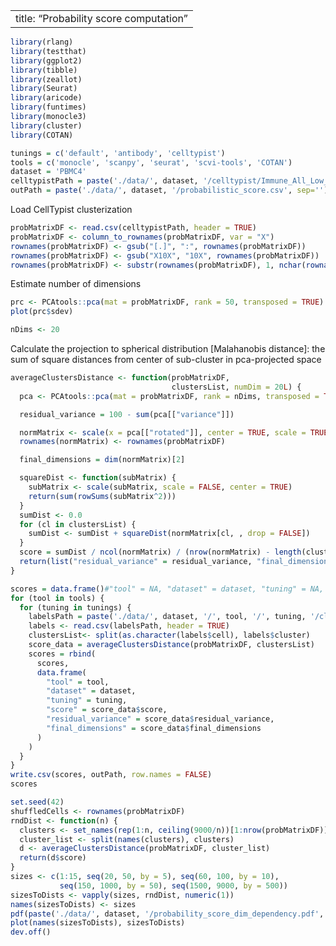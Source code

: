 
---
  title: "Probability score computation"
---

```r
library(rlang)
library(testthat)
library(ggplot2)
library(tibble)
library(zeallot)
library(Seurat)
library(aricode)
library(funtimes)
library(monocle3)
library(cluster)
library(COTAN)

tunings = c('default', 'antibody', 'celltypist')
tools = c('monocle', 'scanpy', 'seurat', 'scvi-tools', 'COTAN')
dataset = 'PBMC4'
celltypistPath = paste('./data/', dataset, '/celltypist/Immune_All_Low_probability_matrix.csv', sep='')
outPath = paste('./data/', dataset, '/probabilistic_score.csv', sep='')
```

Load CellTypist clusterization

```r
probMatrixDF <- read.csv(celltypistPath, header = TRUE)
probMatrixDF <- column_to_rownames(probMatrixDF, var = "X")
rownames(probMatrixDF) <- gsub("[.]", ":", rownames(probMatrixDF))
rownames(probMatrixDF) <- gsub("X10X", "10X", rownames(probMatrixDF))
rownames(probMatrixDF) <- substr(rownames(probMatrixDF), 1, nchar(rownames(probMatrixDF)) - 2)
```

Estimate number of dimensions

```r
prc <- PCAtools::pca(mat = probMatrixDF, rank = 50, transposed = TRUE)
plot(prc$sdev)
```

```r
nDims <- 20
```

Calculate the projection to spherical distribution [Malahanobis distance]:
the sum of square distances from center of sub-cluster in pca-projected space

```r
averageClustersDistance <- function(probMatrixDF,
                                    clustersList, numDim = 20L) {
  pca <- PCAtools::pca(mat = probMatrixDF, rank = nDims, transposed = TRUE)

  residual_variance = 100 - sum(pca[["variance"]])

  normMatrix <- scale(x = pca[["rotated"]], center = TRUE, scale = TRUE)
  rownames(normMatrix) <- rownames(probMatrixDF)

  final_dimensions = dim(normMatrix)[2]

  squareDist <- function(subMatrix) {
    subMatrix <- scale(subMatrix, scale = FALSE, center = TRUE)
    return(sum(rowSums(subMatrix^2)))
  }
  sumDist <- 0.0
  for (cl in clustersList) {
    sumDist <- sumDist + squareDist(normMatrix[cl, , drop = FALSE])
  }
  score = sumDist / ncol(normMatrix) / (nrow(normMatrix) - length(clustersList))
  return(list("residual_variance" = residual_variance, "final_dimensions" = final_dimensions, "score" = score))
}
```

```r
scores = data.frame()#"tool" = NA, "dataset" = dataset, "tuning" = NA, "score" = NA, "residual_variance" = NA, "final_dimensions" = NA)
for (tool in tools) {
  for (tuning in tunings) {
    labelsPath = paste('./data/', dataset, '/', tool, '/', tuning, '/clustering_labels.csv', sep='')
    labels <- read.csv(labelsPath, header = TRUE)
    clustersList<- split(as.character(labels$cell), labels$cluster)
    score_data = averageClustersDistance(probMatrixDF, clustersList)
    scores = rbind(
      scores,
      data.frame(
        "tool" = tool,
        "dataset" = dataset,
        "tuning" = tuning,
        "score" = score_data$score,
        "residual_variance" = score_data$residual_variance,
        "final_dimensions" = score_data$final_dimensions
      )
    )
  }
}
write.csv(scores, outPath, row.names = FALSE)
scores
```

```r
set.seed(42)
shuffledCells <- rownames(probMatrixDF)
rndDist <- function(n) {
  clusters <- set_names(rep(1:n, ceiling(9000/n))[1:nrow(probMatrixDF)], shuffledCells)
  cluster_list <- split(names(clusters), clusters)
  d <- averageClustersDistance(probMatrixDF, cluster_list)
  return(d$score)
}
sizes <- c(1:15, seq(20, 50, by = 5), seq(60, 100, by = 10),
           seq(150, 1000, by = 50), seq(1500, 9000, by = 500))
sizesToDists <- vapply(sizes, rndDist, numeric(1)) 
names(sizesToDists) <- sizes
pdf(paste('./data/', dataset, '/probability_score_dim_dependency.pdf', sep=''))
plot(names(sizesToDists), sizesToDists)
dev.off()
```
